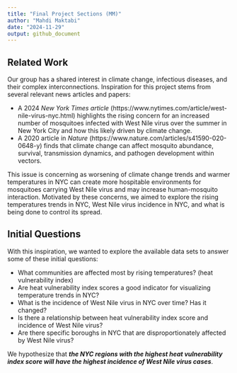 ```yaml
---
title: "Final Project Sections (MM)"
author: "Mahdi Maktabi"
date: "2024-11-29"
output: github_document
---
```


## Related Work

Our group has a shared interest in climate change, infectious diseases, and their complex interconnections. Inspiration for this project stems from several relevant news articles and papers:

* A 2024 *New York Times article* (https://www.nytimes.com/article/west-nile-virus-nyc.html) highlights the rising concern for an increased number of mosquitoes infected with West Nile virus over the summer in New York City and how this likely driven by climate change. 
* A 2020 article in *Nature* (https://www.nature.com/articles/s41590-020-0648-y) finds that climate change can affect mosquito abundance, survival, transmission dynamics, and pathogen development within vectors.

This issue is concerning as worsening of climate change trends and warmer temperatures in NYC can create more hospitable environments for mosquitoes carrying West Nile virus and may increase human-mosquito interaction. Motivated by these concerns, we aimed to explore the rising temperatures trends in NYC, West Nile virus incidence in NYC, and what is being done to control its spread. 

## Initial Questions

With this inspiration, we wanted to explore the available data sets to answer some of these initial questions:

* What communities are affected most by rising temperatures? (heat vulnerability index)
* Are heat vulnerability index scores a good indicator for visualizing temperature trends in NYC?
* What is the incidence of West Nile virus in NYC over time? Has it changed?
* Is there a relationship between heat vulnerability index score and incidence of West Nile virus?
* Are there specific boroughs in NYC that are disproportionately affected by West Nile virus?

We hypothesize that ***the NYC regions with the highest heat vulnerability index score will have the highest incidence of West Nile virus cases***. 

